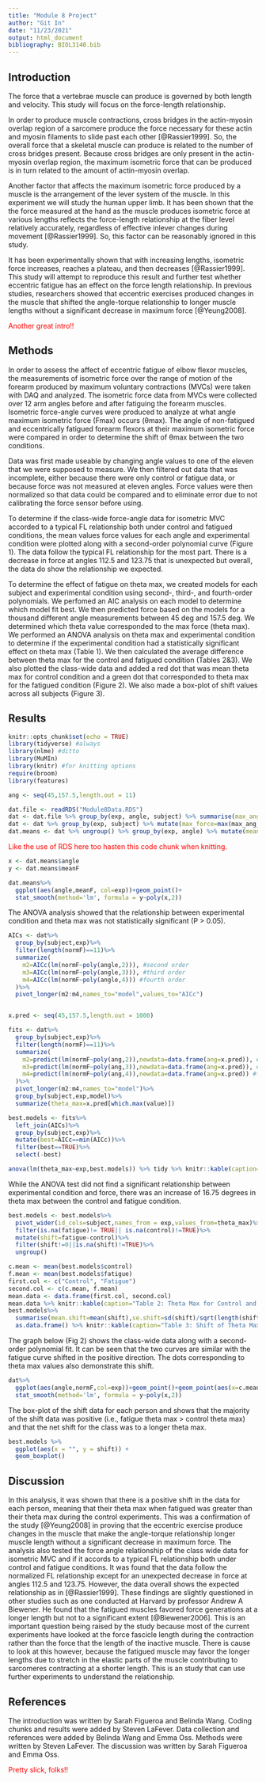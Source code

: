 ```yaml
---
title: "Module 8 Project"
author: "Git In"
date: "11/23/2021"
output: html_document
bibliography: BIOL3140.bib
---
```


<!-- for comments -->
<style>
div.comment pre { background-color:#ffbbbb; }
div.comment pre.r { background-color:#ffbbbb; }
div.comment {color: red;}
</style>

## Introduction

The force that a vertebrae muscle can produce is governed by both length and velocity. This study will focus on the force-length relationship. 

In order to produce muscle contractions, cross bridges in the actin-myosin overlap region of a sarcomere produce the force necessary for these actin and myosin filaments to slide past each other [@Rassier1999]. So, the overall force that a skeletal muscle can produce is related to the number of cross bridges present. Because cross bridges are only present in the actin-myosin overlap region, the maximum isometric force that can be produced is in turn related to the amount of actin-myosin overlap. 

Another factor that affects the maximum isometric force produced by a muscle is the arrangement of the lever system of the muscle. In this experiment we will study the human upper limb. It has been shown that the the force measured at the hand as the muscle produces isometric force at various lengths reflects the force-length relationship at the fiber level relatively accurately, regardless of effective inlever changes during movement [@Rassier1999]. So, this factor can be reasonably ignored in this study. 

It has been experimentally shown that with increasing lengths, isometric force increases, reaches a plateau, and then decreases [@Rassier1999]. This study will attempt to reproduce this result and further test whether eccentric fatigue has an effect on the force length relationship. In previous studies, researchers showed that eccentric exercises produced changes in the muscle that shifted the angle-torque relationship to longer muscle lengths without a significant decrease in maximum force [@Yeung2008]. 

<div class="comment">
Another great intro!!
</div>

## Methods
In order to assess the affect of eccentric fatigue of elbow flexor muscles, the measurements of isometric force over the range of motion of the forearm produced by maximum voluntary contractions (MVCs) were taken with DAQ and analyzed. The isometric force data from MVCs were collected over 12 arm angles before and after fatiguing the forearm muscles. Isometric force-angle curves were produced to analyze at what angle maximum isometric force (Fmax) occurs (θmax). The angle of non-fatigued and eccentrically fatigued forearm flexors at their maximum isometric force were compared in order to determine the shift of θmax between the two conditions.

Data was first made useable by changing angle values to one of the eleven that we were supposed to measure. We then filtered out data that was incomplete, either because there were only control or fatigue data, or because force was not measured at eleven angles. Force values were then normalized so that data could be compared and to eliminate error due to not calibrating the force sensor before using.

To determine if the class-wide force-angle data for isometric MVC accorded to a typical FL relationship both under control and fatigued conditions, the mean values force values for each angle and experimental condition were plotted along with a second-order polynomial curve (Figure 1). The data follow the typical FL relationship for the most part. There is a decrease in force at angles 112.5 and 123.75 that is unexpected but overall, the data do show the relationship we expected. 

To determine the effect of fatigue on theta max, we created models for each subject and experimental condition using second-, third-, and fourth-order polynomials. We perfomed an AIC analysis on each model to determine which model fit best. We then predicted force based on the models for a thousand different angle measurements between 45 deg and 157.5 deg. We determined which theta value corresponded to the max force (theta max). We performed an ANOVA analysis on theta max and experimental condition to determine if the experimental condition had a statistically significant effect on theta max (Table 1). We then calculated the average difference between theta max for the control and fatigued condition (Tables 2&3). We also plotted the class-wide data and added a red dot that was mean theta max for control condition and a green dot that corresponded to theta max for the fatigued condition (Figure 2). We also made a box-plot of shift values across all subjects (Figure 3).


## Results
```r
knitr::opts_chunk$set(echo = TRUE)
library(tidyverse) #always
library(nlme) #ditto
library(MuMIn)
library(knitr) #for knitting options
require(broom)
library(features)
```

```r

ang <- seq(45,157.5,length.out = 11)

dat.file <- readRDS("Module8Data.RDS")
dat <- dat.file %>% group_by(exp, angle, subject) %>% summarise(max_ang_force=max(force)) %>% ungroup()
dat <- dat %>% group_by(exp, subject) %>% mutate(max_force=max(max_ang_force)) %>%mutate(normF = max_ang_force/max_force) 
dat.means <- dat %>% ungroup() %>% group_by(exp, angle) %>% mutate(meanF = mean(normF))

```
<div class="comment">
Like the use of RDS here too hasten this code chunk when knitting.
</div>

```r
x <- dat.means$angle
y <- dat.means$meanF

dat.means%>%
  ggplot(aes(angle,meanF, col=exp))+geom_point()+
  stat_smooth(method='lm', formula = y~poly(x,2))


```

The ANOVA analysis showed that the relationship between experimental condition and theta max was not statistically significant (P > 0.05). 

```r


AICs <- dat%>%
  group_by(subject,exp)%>%
  filter(length(normF)==11)%>%
  summarize(
    m2=AICc(lm(normF~poly(angle,2))), #second order
    m3=AICc(lm(normF~poly(angle,3))), #third order
    m4=AICc(lm(normF~poly(angle,4))) #fourth order
  )%>%
  pivot_longer(m2:m4,names_to="model",values_to="AICc")


x.pred <- seq(45,157.5,length.out = 1000)

fits <- dat%>%
  group_by(subject,exp)%>%
  filter(length(normF)==11)%>%
  summarize(
    m2=predict(lm(normF~poly(ang,2)),newdata=data.frame(ang=x.pred)), #second order
    m3=predict(lm(normF~poly(ang,3)),newdata=data.frame(ang=x.pred)), #third order
    m4=predict(lm(normF~poly(ang,4)),newdata=data.frame(ang=x.pred)) #fourth order
  )%>%
  pivot_longer(m2:m4,names_to="model")%>%
  group_by(subject,exp,model)%>%
  summarize(theta_max=x.pred[which.max(value)])

best.models <- fits%>%
  left_join(AICs)%>%
  group_by(subject,exp)%>%
  mutate(best=AICc==min(AICc))%>%
  filter(best==TRUE)%>%
  select(-best)

anova(lm(theta_max~exp,best.models)) %>% tidy %>% knitr::kable(caption="Table 1: ANOVA analysis of best models")
```

While the ANOVA test did not find a significant relationship between experimental condition and force, there was an increase of 16.75 degrees in theta max between the control and fatigue condition.

```r
best.models <- best.models%>%
  pivot_wider(id_cols=subject,names_from = exp,values_from=theta_max)%>%
  filter(is.na(fatigue)!= TRUE|| is.na(control)!=TRUE)%>%
  mutate(shift=fatigue-control)%>%
  filter(shift!=0||is.na(shift)!=TRUE)%>%
  ungroup()

c.mean <- mean(best.models$control)
f.mean <- mean(best.models$fatigue)
first.col <- c("Control", "Fatigue")
second.col <- c(c.mean, f.mean)
mean.data <- data.frame(first.col, second.col)
mean.data %>% knitr::kable(caption="Table 2: Theta Max for Control and Fatigue Conditions",col.names=c('Condition', 'Theta Max'))
best.models%>%
  summarise(mean.shift=mean(shift),se.shift=sd(shift)/sqrt(length(shift)))%>%
  as.data.frame() %>% knitr::kable(caption="Table 3: Shift of Theta Max and Standard Error")

```

The graph below (Fig 2) shows the class-wide data along with a second-order polynomial fit. It can be seen that the two curves are similar with the fatigue curve shifted in the positive direction. The dots corresponding to theta max values also demonstrate this shift.


```r
dat%>%
  ggplot(aes(angle,normF,col=exp))+geom_point()+geom_point(aes(x=c.mean,y=1.0),size=5,col="red")+geom_point(aes(x=f.mean,y=1.0),size=5,col="green")+
  stat_smooth(method='lm', formula = y~poly(x,2))

```


The box-plot of the shift data for each person and shows that the majority of the shift data was positive (i.e., fatigue theta max > control theta max) and that the net shift for the class was to a longer theta max.

```r

best.models %>%
  ggplot(aes(x = "", y = shift)) + 
  geom_boxplot()
```
## Discussion

In this analysis, it was shown that there is a positive shift in the data for each person, meaning that their theta max when fatigued was greater than their theta max during the control experiments. This was a confirmation of the study [@Yeung2008] in proving that the eccentric exercise produce changes in the muscle that make the angle-torque relationship longer muscle length without a significant decrease in maximum force. The analysis also tested the force angle relationship of the class wide data for isometric MVC and if it accords to a typical FL relationship both under control and fatigue conditions. It was found that the data follow the normalized FL relationship except for an unexpected decrease in force at angles 112.5 and 123.75. However, the data overall shows the expected relationship as in [@Rassier1999]. These findings are slightly questioned in other studies such as one conducted at Harvard by professor Andrew A Biewener. He found that the fatigued muscles favored force generations at a longer length but not to a significant extent [@Biewener2006]. This is an important question being raised by the study because most of the current experiments have looked at the force fascicle length during the contraction rather than the force that the length of the inactive muscle. There is cause to look at this however, because the fatigued muscle may favor the longer lengths due to stretch in the elastic parts of the muscle contributing to sarcomeres contracting at a shorter length. This is an study that can use further experiments to understand the relationship.

## References
The introduction was written by Sarah Figueroa and Belinda Wang. Coding chunks and results were added by Steven LaFever. Data collection and references were added by Belinda Wang and Emma Oss. Methods were written by Steven LaFever. The discussion was written by Sarah Figueroa and Emma Oss.

<div class="comment">
Pretty slick, folks!!
</div>
